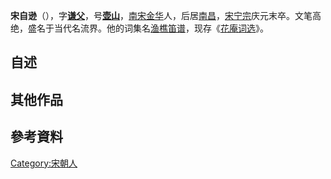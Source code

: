 '''宋自逊'''（{{bd|?||?||}}），字'''[[谦父|谦父]]'''，号'''[[壶山|壶山]]'''，[[南宋|南宋]][[金华|金华]]人，后居[[南昌|南昌]]，[[宋宁宗|宋宁宗]]庆元末卒。文笔高绝，盛名于当代名流界。他的词集名[[渔樵笛谱|渔樵笛谱]]，现存《[[花庵词选|花庵词选]]》。

== 自述 ==

: {{Cquote|壶山居士，未老心先懒。<br />爱学道人家，办竹几、蒲团茗碗。<br />青山可买，小结屋三间，开一径，俯清溪，修竹栽教满。<br />
客来便请，随分家常饭。<br />若肯小留连，更薄酒，三杯两盏，吟诗度曲，风月任招呼。<br />身外事，不关心，自有天公管。——《蓦山溪·自述》<ref>[http://www.teachercn.com/Zxyw/Scjs/2006-9/8/20060108175248875.html 宋自逊《蓦山溪》宋词鉴赏]</ref>}}

== 其他作品 ==
{{quote|
何敢笑人干禄，自知无分弹冠。只将贫贱博清闲。留取书遮老眼。<br />
世上风波任险，门前路径须宽。心无妄想梦魂安。万事鹤长凫短。——《西江月》<ref>《全宋词》卷354.【西江月】</ref>
}}




==參考資料==
{{wikisource|全宋词/宋自逊}}
<div class="references-small">
<references />
</div>

{{宋朝人物小作品}}

[[Category:宋朝人|Category:宋朝人]]